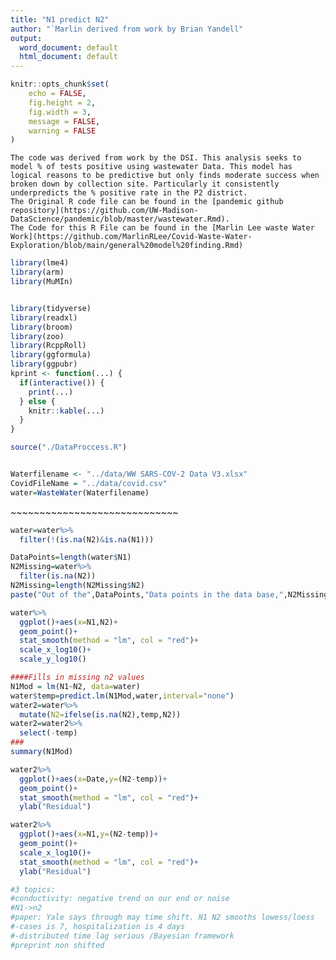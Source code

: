 ```yaml
---
title: "N1 predict N2"
author: "`Marlin derived from work by Brian Yandell"
output:
  word_document: default
  html_document: default
---
```


```r
knitr::opts_chunk$set(
	echo = FALSE,
	fig.height = 2,
	fig.width = 3,
	message = FALSE,
	warning = FALSE
)
```

```
The code was derived from work by the DSI. This analysis seeks to model % of tests positive using wastewater Data. This model has logical reasons to be predictive but only finds moderate success when broken down by collection site. Particularly it consistently underpredicts the % positive rate in the P2 district.
The Original R code file can be found in the [pandemic github repository](https://github.com/UW-Madison-DataScience/pandemic/blob/master/wastewater.Rmd).
The Code for this R File can be found in the [Marlin Lee waste Water Work](https://github.com/MarlinRLee/Covid-Waste-Water-Exploration/blob/main/general%20model%20finding.Rmd)
```




```r
library(lme4)
library(arm)
library(MuMIn)


library(tidyverse)
library(readxl)
library(broom)
library(zoo)
library(RcppRoll)
library(ggformula)
library(ggpubr)
kprint <- function(...) {
  if(interactive()) {
    print(...)
  } else {
    knitr::kable(...)
  }
}
```

```r

source("./DataProccess.R")


Waterfilename <- "../data/WW SARS-COV-2 Data V3.xlsx"
CovidFileName = "../data/covid.csv"
water=WasteWater(Waterfilename)
```

~~~~~~~~~~~~~~~~~~~~~~~~~~~~~




```r
water=water%>%
  filter(!(is.na(N2)&is.na(N1)))

DataPoints=length(water$N1)
N2Missing=water%>%
  filter(is.na(N2))
N2Missing=length(N2Missing$N2)
paste("Out of the",DataPoints,"Data points in the data base,",N2Missing,"N2 points are missing. This means the dataframe is missing",round(100*N2Missing/DataPoints),"Percent of the N2 data")
```

```r
water%>%
  ggplot()+aes(x=N1,N2)+
  geom_point()+
  stat_smooth(method = "lm", col = "red")+
  scale_x_log10()+
  scale_y_log10()
```


```r
####Fills in missing n2 values
N1Mod = lm(N1~N2, data=water)
water$temp=predict.lm(N1Mod,water,interval="none")
water2=water%>%
  mutate(N2=ifelse(is.na(N2),temp,N2))
water2=water2%>%
  select(-temp)
###
summary(N1Mod)
```

```r
water2%>%
  ggplot()+aes(x=Date,y=(N2-temp))+
  geom_point()+
  stat_smooth(method = "lm", col = "red")+
  ylab("Residual")

water2%>%
  ggplot()+aes(x=N1,y=(N2-temp))+
  geom_point()+
  scale_x_log10()+
  stat_smooth(method = "lm", col = "red")+
  ylab("Residual")

#3 topics:
#conductivity: negative trend on our end or noise
#N1->n2
#paper: Yale says through may time shift. N1 N2 smooths lowess/loess
#-cases is 7, hospitalization is 4 days
#-distributed time lag serious /Bayesian framework
#preprint non shifted
```